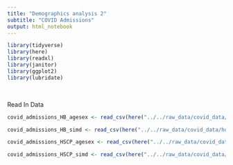 ```yaml
---
title: "Demographics analysis 2"
subtitle: "COVID Admissions"
output: html_notebook
---
```



```r
library(tidyverse)
library(here)
library(readxl)
library(janitor)
library(ggplot2)
library(lubridate)
```
<br> 

Read In Data

```r
covid_admissions_HB_agesex <- read_csv(here("../../raw_data/covid_data/hospital_admissions_hb_agesex_20220302.csv"))

covid_admissions_HB_simd <- read_csv(here("../../raw_data/covid_data/hospital_admissions_hb_simd_20220302.csv"))

covid_admissions_HSCP_agesex <- read_csv(here("../../raw_data/covid_data/hospital_admissions_hscp_agesex_20220302.csv"))

covid_admissions_HSCP_simd <- read_csv(here("../../raw_data/covid_data/hospital_admissions_hscp_simd_20220302.csv"))

```

